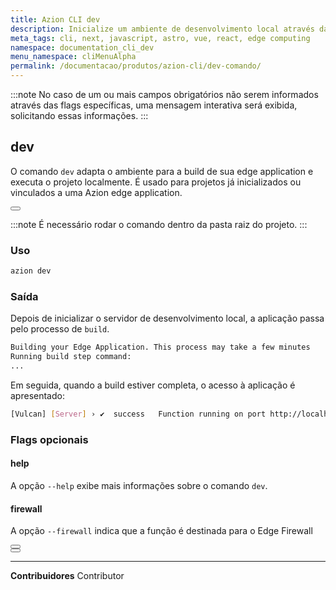 ```yaml
---
title: Azion CLI dev
description: Inicialize um ambiente de desenvolvimento local através da Azion CLI.
meta_tags: cli, next, javascript, astro, vue, react, edge computing
namespace: documentation_cli_dev
menu_namespace: cliMenuAlpha
permalink: /documentacao/produtos/azion-cli/dev-comando/
---
```



:::note
No caso de um ou mais campos obrigatórios não serem informados através das flags específicas, uma mensagem interativa será exibida, solicitando essas informações.
:::


## dev

O comando `dev` adapta o ambiente para a build de sua edge application e executa o projeto localmente. É usado para projetos já inicializados ou vinculados a uma Azion edge application.

<Button href="/pt-br/documentacao/produtos/azion-cli/link-comando/" text="vincule um projeto em uma Azion edge appliction" variant="secondary"> 
</Button>

:::note 
É necessário rodar o comando dentro da pasta raiz do projeto.
:::

### Uso

```sh
azion dev
```

### Saída 

Depois de inicializar o servidor de desenvolvimento local, a aplicação passa pelo processo de `build`.

```sh 
Building your Edge Application. This process may take a few minutes
Running build step command:
...
```

Em seguida, quando a build estiver completa, o acesso à aplicação é apresentado:

```sh
[Vulcan] [Server] › ✔  success   Function running on port http://localhost:3000  
```

### Flags opcionais

#### help

A opção `--help` exibe mais informações sobre o comando `dev`.

#### firewall

A opção `--firewall` indica que a função é destinada para o Edge Firewall


<Button href="/pt-br/documentacao/produtos/guias/edge-functions/primeiros-passos/" text="edge functions para edge applications" variant="secondary"> 
</Button>

<br />

<Button href="/pt-br/documentacao/produtos/secure/edge-firewall/edge-functions/" text="edge functions para edge firewall" variant="secondary"> 
</Button>


---


**Contribuidores** <ContributorList>Contributor</ContributorList>
